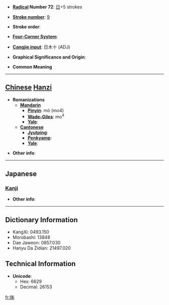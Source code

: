 * '''[[Wiktionary:Chinese radical index| Radical]] Number 72''': [[Wiktionary:Chinese radical index 日|日]]+5 strokes

* '''[[Wiktionary:Chinese total strokes index|Stroke number]]''': [[Wiktionary:Chinese total strokes index 9|9]]

* '''Stroke order''': 

* '''[[Wiktionary:Chinese four corner index|Four-Corner System]]''': 

* '''[[Wiktionary:Chinese Cangjie index|Cangjie input]]''': 日木十 (ADJ)

* '''Graphical Significance and Origin''': 

* '''Common Meaning'''

----

== [[Chinese]] [[Hanzi]] ==

* '''Romanizations'''
** '''[[Mandarin]]'''
*** '''[[Pinyin]]''': mò (mo4)
*** '''[[Wade-Giles]]''': mo<sup>4</sup>
*** '''[[Yale]]''': 
** '''[[Cantonese]]'''
*** '''[[Jyutping]]''':
*** '''[[Penkyamp]]''': 
*** '''[[Yale]]''': 

* '''Other info''': 

----

==Japanese==
===[[Kanji]]===
{{kanji|on readings=[[ばつ]] (batsu), [[まち]] (machi)|kun readings=[[くもる]] (kumoru), [[ほし]] (hoshi)}}

* '''Other info''':  

----

== Dictionary Information ==

* KangXi: 0493.150
* Morobashi: 13848
* Dae Jaweon: 0857.030
* Hanyu Da Zidian: 21497.020

== Technical Information ==

* '''Unicode''':
** Hex: 6629
** Decimal: 26153

[[fr:昩]]